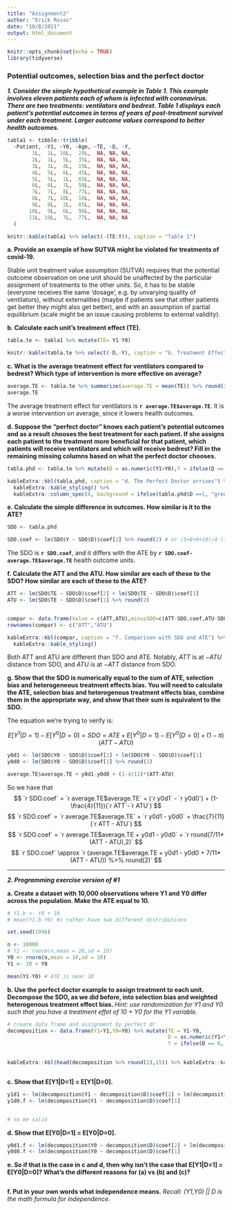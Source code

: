 ```yaml
---
title: "Assignment2"
author: "Erick Rosas"
date: "10/8/2021"
output: html_document
---
```


```r
knitr::opts_chunk$set(echo = TRUE)
library(tidyverse)
```

### Potential outcomes, selection bias and the perfect doctor

***1.	Consider the simple hypothetical example in Table 1.  This example involves eleven patients each of whom is infected with coronavirus. There are two treatments: ventilators and bedrest.  Table 1 displays each patient’s potential outcomes in terms of years of post-treatment survival under each treatment. Larger outcome values correspond to better health outcomes.*** 

```r
tabla1 <- tibble::tribble(
  ~Patient, ~Y1, ~Y0, ~Age, ~TE, ~D, ~Y,
        1L,  1L, 10L,  29L,  NA, NA, NA,
        2L,  1L,  5L,  35L,  NA, NA, NA,
        3L,  1L,  4L,  19L,  NA, NA, NA,
        4L,  5L,  6L,  45L,  NA, NA, NA,
        5L,  5L,  1L,  65L,  NA, NA, NA,
        6L,  6L,  7L,  50L,  NA, NA, NA,
        7L,  7L,  8L,  77L,  NA, NA, NA,
        8L,  7L, 10L,  18L,  NA, NA, NA,
        9L,  8L,  2L,  85L,  NA, NA, NA,
       10L,  9L,  6L,  96L,  NA, NA, NA,
       11L, 10L,  7L,  77L,  NA, NA, NA
  )

knitr::kable(tabla1 %>% select(-(TE:Y)), caption = "Table 1")

```

**a.	Provide an example of how SUTVA might be violated for treatments of covid-19.**

Stable unit treatment value assumption (SUTVA) requires that the potential outcome observation on one unit should be unaffected by the particular assignment of treatments to the other units. So, it has to be stable (everyone receives the same 'dosage', e.g. by unvarying quality of ventilators), without externalities (maybe if patients see that other patients get better they might also get better), and with an assumption of partial equilibrium (scale might be an issue causing problems to external validity).

**b.	Calculate each unit’s treatment effect (TE).**

```r
tabla.te <- tabla1 %>% mutate(TE= Y1-Y0)

knitr::kable(tabla.te %>% select(-D,-Y), caption = "b. Treatment Effect")

```


**c.	What is the average treatment effect for ventilators compared to bedrest?  Which type of intervention is more effective on average?**

```r

average.TE <- tabla.te %>% summarize(average.TE = mean(TE)) %>% round(2)
average.TE

```

The average treatment effect for ventilators is **`r average.TE$average.TE`**. It is a worse intervention on average, since it lowers health outcomes.

**d.	Suppose the “perfect doctor” knows each patient’s potential outcomes and as a result chooses the best treatment for each patient. If she assigns each patient to the treatment more beneficial for that patient, which patients will receive ventilators and which will receive bedrest? Fill in the remaining missing columns based on what the perfect doctor chooses.**

```r
tabla.phd <- tabla.te %>% mutate(D = as.numeric(Y1>Y0),Y = ifelse(D == 0, Y0,Y1))

kableExtra::kbl(tabla.phd, caption = "d. The Perfect Doctor arrives") %>% 
  kableExtra::kable_styling() %>% 
  kableExtra::column_spec(6, background = ifelse(tabla.phd$D ==1, "green", "red"),color = "white")


```


**e.	Calculate the simple difference in outcomes.  How similar is it to the ATE?**

```r

SDO <- tabla.phd

SDO.coef <- lm(SDO$Y ~ SDO$D)$coef[2] %>% round(2) # or (5+8+9+10)/4-(10+5+4+6+7+8+10)/7


```


The SDO is **`r SDO.coef`**, and it differs with the ATE by **`r SDO.coef-average.TE$average.TE`** health outcome units. 


**f.	Calculate the ATT and the ATU. How similar are each of these to the SDO?  How similar are each of these to the ATE?**

```r

ATT <- lm(SDO$TE ~ SDO$D)$coef[2] + lm(SDO$TE ~ SDO$D)$coef[1] 
ATU <- lm(SDO$TE ~ SDO$D)$coef[1] %>% round(2)


compar <- data.frame(Value = c(ATT,ATU),minusSDO=c(ATT-SDO.coef,ATU-SDO.coef),minusATE=c(ATT-average.TE$average.TE,ATU-average.TE$average.TE)) %>% round(2)
rownames(compar) <- c("ATT","ATU")

kableExtra::kbl(compar, caption = "f. Comparison with SDO and ATE") %>% 
  kableExtra::kable_styling()

```

Both ATT and ATU are different than SDO and ATE. Notably, $ATT$ is at $-ATU$ distance from SDO, and $ATU$ is at $-ATT$ distance from SDO.  


**g.	Show that the SDO is numerically equal to the sum of ATE, selection bias and heterogeneous treatment effects bias.  You will need to calculate the ATE, selection bias and heterogenous treatment effects bias, combine them in the appropriate way, and show that their sum is equivalent to the SDO.**


The equation we're trying to verify is:

$$ E[Y^1|D=1]-E[Y^0|D=0] = SDO = ATE + E[Y^0|D=1] - E[Y^0|D=0] + (1-\pi)(ATT-ATU)$$

```r
y0d1 <- lm(SDO$Y0 ~ SDO$D)$coef[2] + lm(SDO$Y0 ~ SDO$D)$coef[1] 
y0d0 <- lm(SDO$Y0 ~ SDO$D)$coef[1] %>% round(2)

average.TE$average.TE + y0d1-y0d0 + (1-4/11)*(ATT-ATU)

```


So we have that 
$$ `r SDO.coef` = `r average.TE$average.TE` + (`r y0d1` - `r y0d0`) + (1-\frac{4}{11})(`r ATT`-`r ATU`) $$
$$ `r SDO.coef` = `r average.TE$average.TE` + `r y0d1 - y0d0` + \frac{7}{11}(`r ATT - ATU`) $$
$$ `r SDO.coef` = `r average.TE$average.TE + y0d1 - y0d0` + `r round(7/11*(ATT - ATU),2)` $$
$$ `r SDO.coef` \approx `r (average.TE$average.TE + y0d1 - y0d0 + 7/11*(ATT - ATU)) %>% round(2)` $$

-----

***2.	Programming exercise version of #1***

**a.	Create a dataset with 10,000 observations where Y1 and Y0 differ across the population.  Make the ATE equal to 10.** 

```r
# Y1.b <- Y0 + 10 
# mean(Y1.b-Y0) #i rather have two different distributions
```


```r
set.seed(1996)

n <- 10000
# Y1 <- rnorm(n,mean = 20,sd = 10)
Y0 <- rnorm(n,mean = 10,sd = 10)
Y1 <- 10 + Y0

mean(Y1-Y0) # ATE is near 10

```


**b.	Use the perfect doctor example to assign treatment to each unit. Decompose the SDO, as we did before, into selection bias and weighted heterogenous treatment effect bias. **
     *Hint: use randomization for Y1 and Y0 such that you have a treatment effet of 10 + Y0 for the Y1 variable.*

```r
# create data frame and assignment by perfect dr
decomposition <- data.frame(Y1=Y1,Y0=Y0) %>% mutate(TE = Y1-Y0,
                                                    D = as.numeric(Y1>Y0),
                                                    Y = ifelse(D == 0, Y0, Y1))
                                                  

kableExtra::kbl(head(decomposition %>% round(2),15)) %>% kableExtra::kable_styling()

```

```r

```

     
**c.	Show that E[Y1|D=1] = E[Y1|D=0].**  

```r
y1d1 <- lm(decomposition$Y1 ~ decomposition$D)$coef[2] + lm(decomposition$Y1 ~ decomposition$D)$coef[1]
y1d0.f <- lm(decomposition$Y1 ~ decomposition$D)$coef[1]


# no me salió

```


**d.	Show that E[Y0|D=1] = E[Y0|D=0].**

```r

y0d1.f <- lm(decomposition$Y0 ~ decomposition$D)$coef[2] + lm(decomposition$Y0 ~ decomposition$D)$coef[1]
y0d0.f <- lm(decomposition$Y0 ~ decomposition$D)$coef[1]

```


**e.	So if that is the case in c and d, then why isn’t the case that E[Y1|D=1] = E[Y0|D=0]? What’s the different reasons for (a) vs (b) and (c)?**

```r

```




**f.	Put in your own words what independence means.** 
    *Recall: (Y1,Y0) _||_ D is the math formula for independence.* 
 


